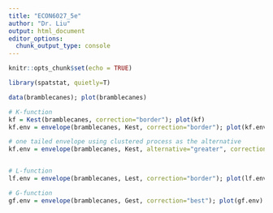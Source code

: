 ```yaml
---
title: "ECON6027_5e"
author: "Dr. Liu"
output: html_document
editor_options: 
  chunk_output_type: console
---
```


```r
knitr::opts_chunk$set(echo = TRUE)
```

```r
library(spatstat, quietly=T)

data(bramblecanes); plot(bramblecanes) 

# K-function
kf = Kest(bramblecanes, correction="border"); plot(kf)
kf.env = envelope(bramblecanes, Kest, correction="border"); plot(kf.env) 

# one tailed envelope using clustered process as the alternative
kf.env = envelope(bramblecanes, Kest, alternative="greater", correction="border"); plot(kf.env) 


# L-function
lf.env = envelope(bramblecanes, Lest, correction="border"); plot(lf.env) 

# G-function
gf.env = envelope(bramblecanes, Gest, correction="best"); plot(gf.env) 
```

